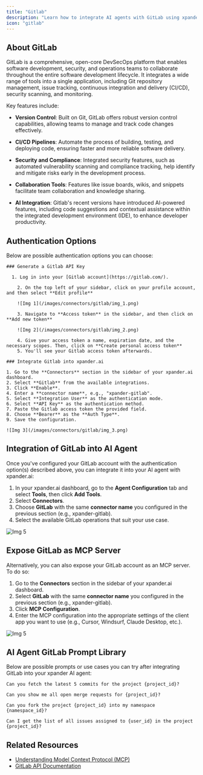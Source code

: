```yaml
---
title: "Gitlab"
description: "Learn how to integrate AI agents with GitLab using xpander.ai. Create automated workflows that enhance your CI/CD pipelines, streamline code reviews, and boost project management efficiency."
icon: "gitlab"
---
```


## About GitLab

GitLab is a comprehensive, open-core DevSecOps platform that enables software development, security, and operations teams to collaborate throughout the entire software development lifecycle. It integrates a wide range of tools into a single application, including Git repository management, issue tracking, continuous integration and delivery (CI/CD), security scanning, and monitoring.

Key features include:

- **Version Control**: Built on Git, GitLab offers robust version control capabilities, allowing teams to manage and track code changes effectively.

- **CI/CD Pipelines**: Automate the process of building, testing, and deploying code, ensuring faster and more reliable software delivery.

- **Security and Compliance**: Integrated security features, such as automated vulnerability scanning and compliance tracking, help identify and mitigate risks early in the development process.

- **Collaboration Tools**: Features like issue boards, wikis, and snippets facilitate team collaboration and knowledge sharing.

- **AI Integration**: Gitlab's recent versions have introduced AI-powered features, including code suggestions and contextual assistance within the integrated development environment (IDE), to enhance developer productivity.


## Authentication Options

Below are possible authentication options you can choose:

<Tabs>

  <Tab title="API Access">

    ### Generate a Gitlab API Key

      1. Log in into your [Gitlab account](https://gitlab.com/).

		2. On the top left of your sidebar, click on your profile account, and then select **Edit profile**

		![Img 1](/images/connectors/gitlab/img_1.png)

		3. Navigate to **Access token** in the sidebar, and then click on **Add new token**

		![Img 2](/images/connectors/gitlab/img_2.png)

		4. Give your access token a name, expiration date, and the necessary scopes. Then, click on **Create personal access token**
		5. You'll see your Gitlab access token afterwards.
		
    ### Integrate Gitlab into xpander.ai

    1. Go to the **Connectors** section in the sidebar of your xpander.ai dashboard.  
    2. Select **Gitlab** from the available integrations.  
    3. Click **Enable**.  
    4. Enter a **connector name**, e.g., "xpander-gitlab".  
    5. Select **Integration User** as the authentication mode. 
    6. Select **API Key** as the authentication method.  
    7. Paste the Gitlab access token the provided field.    
    8. Choose **Bearer** as the **Auth Type**.
    9. Save the configuration.  

    ![Img 3](/images/connectors/gitlab/img_3.png)

  </Tab>
</Tabs>

## Integration of GitLab into AI Agent

Once you've configured your GitLab account with the authentication option(s) described above, you can integrate it into your AI agent with xpander.ai:

1. In your xpander.ai dashboard, go to the **Agent Configuration** tab and select **Tools**, then click **Add Tools**. 
2. Select **Connectors**.  
3. Choose **GitLab** with the same **connector name** you configured in the previous section (e.g., xpander-gitlab).  
4. Select the available GitLab operations that suit your use case.  

![Img 5](/images/connectors/gitlab/img_4.png)

## Expose GitLab as MCP Server

Alternatively, you can also expose your GitLab account as an MCP server. To do so:

1. Go to the **Connectors** section in the sidebar of your xpander.ai dashboard.  
2. Select **GitLab** with the same **connector name** you configured in the previous section (e.g., xpander-gitlab).  
3. Click **MCP Configuration**.  
4. Enter the MCP configuration into the appropriate settings of the client app you want to use (e.g., Cursor, Windsurf, Claude Desktop, etc.).

![Img 5](/images/connectors/gitlab/img_5.png)

## AI Agent GitLab Prompt Library

Below are possible prompts or use cases you can try after integrating GitLab into your xpander AI agent:

```
Can you fetch the latest 5 commits for the project {project_id}?
```

````
Can you show me all open merge requests for {project_id}?
````

```
Can you fork the project {project_id} into my namespace {namespace_id}?
```

```
Can I get the list of all issues assigned to {user_id} in the project {project_id}?
```

## Related Resources

- [Understanding Model Context Protocol (MCP)](/user-guide/backend-configuration/connectors)
- [GitLab API Documentation](https://docs.gitlab.com/api/rest/)